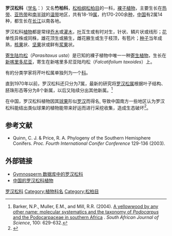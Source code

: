{{AutoTaxobox
| fossil_range = 
| image = HK CWB HKPL Central Library Tree Podocarpus Macrophyllus.JPG
| image_caption = [[罗汉松|罗汉松]] ''Podocarpus macrophyllus''
| taxon = Podocarpaceae
| authority = [[Endl.|Endl.]], 1874
| subdivision_ranks = [[属|属]]
| subdivision = 
*[[铁门杉属|铁门杉属]] ''Acmopyle''
*[[非洲罗汉松属|非洲罗汉松属]] ''Afrocarpus''
*[[鸡毛松属|鸡毛松属]] ''Dacrycarpus''
*[[陆均松属|陆均松属]] ''Dacrydium''
*[[南洋陆均松属|南洋陆均松属]] ''Falcatifolium''
*[[哈罗果松属|哈罗果松属]] ''Halocarpus''
*[[泪柏属|泪柏属]] ''Lagarostrobos''
*[[黄银松属|黄银松属]] ''Lepidothamnus''
*[[新西兰陆均松属|新西兰陆均松属]] ''Manoao''
*[[匍匐松属|匍匐松属]] ''Microcachrys''
*[[小果罗汉松属|小果罗汉松属]] ''Microstrobos''
*[[竹柏属|竹柏属]] ''Nageia''
*[[寄生陆均松属|寄生陆均松属]] ''Parasitaxus''
*[[芹叶松属|芹叶松属]] ''Phyllocladus''
*[[罗汉松属|罗汉松属]] ''Podocarpus''
*[[浆果罗汉松属|浆果罗汉松属]] ''Prumnopitys''
*[[转叶罗汉松属|转叶罗汉松属]] ''Retrophyllum''
*[[智利杉属|智利杉属]] ''Saxegothaea''
*[[苦味罗汉松属|苦味罗汉松属]] ''Sundacarpus''
}}

'''罗汉松科'''（[[学名|学名]]：{{lang|la|Podocarpaceae}}）又名'''竹柏科'''，[[松柏纲|松柏纲]][[松柏目|松柏目]]的一科，[[裸子植物|裸子植物]]，主要生长在[[热带|热带]]、[[亚热带|亚热带]]和[[南半球|南半球]]的[[温带|温带]]地区，共有18-19[[属|属]]，约170-200余[[种|种]]，[[中国|中国]]有2属14种，都生长在[[长江|长江]]以南各地。

罗汉松科[[植物|植物]]都是常绿[[乔木|乔木]]或[[灌木|灌木]]，[[叶|叶]]互生或有时对生，针状、鳞片状或线形；[[花|花]]单性异株或同株，雄花顶生或腋生，雌花腋生或生于枝顶，有苞片；[[种子|种子]]当年成熟，[[核果|核果]]状、[[坚果|坚果]]状或鲜有[[浆果|浆果]]状。

[[寄生陆均松|寄生陆均松]]（''Parasitaxus usta''）是已知的裸子植物中唯一一种[[寄生植物|寄生植物]]，生长在[[新喀里多尼亚|新喀里多尼亚]]，寄生在新喀里多尼亚陆均松（''Falcatifolium taxoides''）上。

有的分类学家将芹叶松属单独列为一个[[科_(生物)|科]]。

直到1970年以前，罗汉松科还只分为7属，最新的研究将[[罗汉松属|罗汉松属]]根据叶子结构、胚珠形态等分为8个新属，以后又陆续分出其他新属。<ref name="Barker et al. 2004">Barker, N.P., Muller, E.M., and Mill, R.R. (2004). [http://eprints.ru.ac.za/126/01/sajsci_v100_n11_a26%5B1%5D.pdf A yellowwood by any other name: molecular systematics and the taxonomy of ''Podocarpus'' and the Podocarpaceae in southern Africa] {{webarchive|url=https://web.archive.org/web/20080408221809/http://eprints.ru.ac.za/126/01/sajsci_v100_n11_a26%5B1%5D.pdf |date=2008-04-08 }}. ''South African Journal of Science'', 100: 629-632.</ref>

在中国，罗汉松科植物因其[[球果|球果]]形似[[罗汉|罗汉]]而得名, 导致中国南方一些地区认为罗汉松科能结出类似球果的植物能带来好运而进行采挖收集，造成生态破坏<ref>{{cite journal |last1=Yang |first1=Yong |last2=Tan |first2=Chao |last3=Yang |first3=Zhi |title=Conservation of gymnosperms in China: Perspectives from the List of National Key Protected Wild Plants |journal=Biodiversity Science |date=2021-12-20 |volume=29 |issue=12 |pages=1591 |doi=10.17520/biods.2021403}}</ref>。

== 参考文献 ==
{{Reflist}}
* Quinn, C. J. & Price, R. A. Phylogeny of the Southern Hemisphere Conifers. ''Proc. Fourth International Conifer Conference'' 129-136 (2003).

== 外部链接 ==
* [http://www.conifers.org/po/index.htm Gymnosperm 数据库中的罗汉松科]
* [https://web.archive.org/web/20081208090726/http://www.plant.ac.cn/latin/Podocarpaceae/ 中国的罗汉松科植物]
{{Taxonbar|from=Q157160}}

[[Category:罗汉松科|]]
[[Category:植物科名|Category:植物科名]]
[[Category:松柏目|Category:松柏目]]
